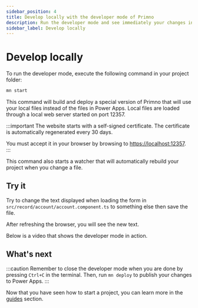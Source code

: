 ```yaml
---
sidebar_position: 4
title: Develop locally with the developer mode of Primno
description: Run the developer mode and see immediately your changes in the browser without having to publish your changes to Power Apps.
sidebar_label: Develop locally
---
```


# Develop locally

To run the developer mode, execute the following command in your project folder:

```bash
mn start
```

This command will build and deploy a special version of Primno that will use your local files instead of the files in Power Apps.
Local files are loaded through a local web server started on port 12357.

:::important
The website starts with a self-signed certificate. The certificate is automatically regenerated every 30 days.

You must accept it in your browser by browsing to [https://localhost:12357](https://localhost:12357).
:::

This command also starts a watcher that will automatically rebuild your project when you change a file.

## Try it

Try to change the text displayed when loading the form in `src/record/account/account.component.ts` to something else then save the file.

After refreshing the browser, you will see the new text.

Below is a video that shows the developer mode in action.

<ReactPlayer url={HomeMovieUrl} muted={true} height={480} width={640} controls={true} />

## What's next

:::caution
Remember to close the developer mode when you are done by pressing `Ctrl+C` in the terminal.
Then, run `mn deploy` to publish your changes to Power Apps.
:::

Now that you have seen how to start a project, you can learn more in the [guides](../guides) section.